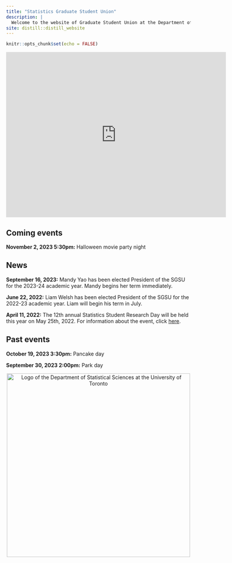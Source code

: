 ```yaml
---
title: "Statistics Graduate Student Union"
description: |
  Welcome to the website of Graduate Student Union at the Department of Statistical Sciences at the University of Toronto.
site: distill::distill_website
---
```


```r
knitr::opts_chunk$set(echo = FALSE)
```

<iframe src="https://calendar.google.com/calendar/embed?height=450&wkst=1&bgcolor=%23ffffff&ctz=America%2FToronto&showTitle=0&showTabs=1&src=c2dzdWRvc3NAZ21haWwuY29t&src=ZW4uY2FuYWRpYW4jaG9saWRheUBncm91cC52LmNhbGVuZGFyLmdvb2dsZS5jb20&color=%23039BE5&color=%230B8043" style="border-width:0" width="600" height="450" frameborder="0" scrolling="no"></iframe>

## Coming events
**November 2, 2023 5:30pm:** Halloween movie party night

## News
**September 16, 2023:** Mandy Yao has been elected President of the SGSU for the 2023-24 academic year. Mandy begins her term immediately.

**June 22, 2022:** Liam Welsh has been elected President of the SGSU for the 2022-23 academic year. Liam will begin his term in July. 

**April 11, 2022:** The 12th annual Statistics Student Research Day will be held this year on May 25th, 2022. For information about the event, click [here](https://sgsu-uoft.github.io/ResearchDay2022/).

## Past events
**October 19, 2023 3:30pm:** Pancake day

**September 30, 2023 2:00pm:** Park day

<center>
<div class "layout-chunk">
<img align="center" src="dept_logo.png" width="500" alt="Logo of the Department of Statistical Sciences at the University of Toronto">
</div>
</center>

